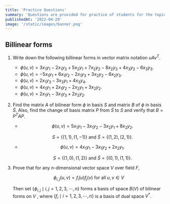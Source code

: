 ```yaml
---
title: 'Practice Questions'
summary: 'Questions are provided for practice of students for the topics Symmetric form , Bilinear form and Hermitian forms.'
publishedAt: '2022-04-29'
image: '/static/images/banner.png'
---
```


## Billinear forms

1. Write down the following billinear forms in vector matrix notation $uAv^{T}$.
    - $\phi(u,v) = 3x_1y_1 -2x_1y_3 +5x_2y_1+7x_2y_2-8x_2y_3+4x_3y_2-6x_3y_3$.
    - $\phi(u,v) = -5x_1y_1 +6x_1y_2 -2x_1y_3+3x_2y_2-6x_2y_3$.
    - $\phi(u,v) = 2x_1y_3 -3x_3y_1+4x_3y_4$.
    - $\phi(u,v) = 4x_1y_1+2x_1y_2-2x_2y_1+3x_2y_2$.
    - $\phi(u,v) = 2x_1y_1-3x_1y_3+2x_2y_2$.
2. Find the matrix $A$ of bilinear form $\phi$ in basis $S$ and matrix $B$ of $\phi$ in basis $\widetilde S$. Also, find the change of basis matrix $P$ from $\widetilde S$ to $S$ and verify that $B=P^T AP$.
    -   $$ \phi(u,v) = 5x_1y_1 -3x_1y_2 -3x_2y_1+ 8x_2y_2 .$$ 

        $$ S = \{(1,1),(1,-1)\} \text{ and } \widetilde S=\{(1,2),(2,1)\}. $$
    -   $$ \phi(u,v) = 4x_1y_1 -3x_1y_2 + 2x_2y_1 .$$ 

        $$ S = \{(1,0),(1,2)\} \text{ and } \widetilde S=\{(0,1),(1,1)\} .$$
3. Prove that for any $n$-dimensional vector space $V$ over field $F$,

    $$ \phi_{i,j} (u,v) = f_i (u) f_j (v)   \text{ for all } u, v \in V $$

    Then set $\{\phi_{i,j} \mid i,j=1,2,3,\cdots ,n \}$ forms a basis of space $B(V)$ of bilinear forms on $V$ , 
    where $\{f_i \mid i=1,2,3,\cdots,n \}$ is a basis of dual space $V^{*}$.
